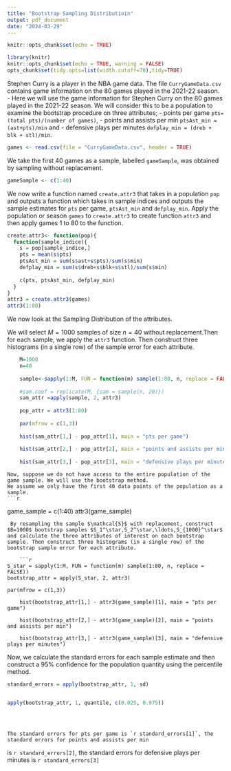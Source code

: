 ---
title: "Bootstrap Sampling Distributioin"
output: pdf_document
date: "2024-03-29"
---



```{r setup, include=FALSE}
knitr::opts_chunk$set(echo = TRUE)
```

```{r, include = FALSE}
library(knitr)
knitr::opts_chunk$set(echo = TRUE, warning = FALSE)
opts_chunk$set(tidy.opts=list(width.cutoff=70),tidy=TRUE)

```

Stephen Curry is a player in the NBA game data. The file `CurryGameData.csv` contains game information on the 80 games played in the 2021-22 season.
- Here we will use the game information for Stephen Curry on the 80 games played in the 2021-22 season. We will consider this to be a population to examine the bootstrap procedure on three attributes; 
   - points per game `pts= (total pts)/(number of games)`, 
   - points and assists per min `ptsAst_min = (ast+pts)/min` and 
   - defensive plays per minutes  `defplay_min = (dreb + blk + stl)/min`. 

```{r}
games <- read.csv(file = "CurryGameData.csv", header = TRUE)
```

 We take the first 40 games as a sample, labelled `gameSample`, was obtained by sampling without replacement. 

```{r,echo=TRUE} 
gameSample <- c(1:40)
```
We now write a function named `create.attr3` that takes in a population `pop` and outputs a function which takes in sample indices and outputs the sample estimates for  `pts` per game, `ptsAst_min` and `defplay_min`. Apply the population or season `games` to `create.attr3` to create function `attr3` and then apply games 1 to 80 to the function. 

```{r} 

create.attr3<- function(pop){
  function(sample_indice){
    s = pop[sample_indice,]
    pts = mean(s$pts)
    ptsAst_min = sum(s$ast+s$pts)/sum(s$min)
    defplay_min = sum(s$dreb+s$blk+s$stl)/sum(s$min)
    
    c(pts, ptsAst_min, defplay_min)
  }
}
attr3 = create.attr3(games)
attr3(1:80)

```
We now look at the Sampling Distribution of the attributes.

We will select $M=1000$ samples of size $n=40$ without replacement.Then for each sample, we apply the `attr3` function. Then construct three histograms (in a single row) of the sample error for each attribute. 
    
```{r} 
    
    M=1000
    n=40
    
    sample<-sapply(1:M, FUN = function(m) sample(1:80, n, replace = FALSE))
    
    #sam.coef = replicate(M, {sam = sample(n, 20)})
    sam_attr =apply(sample, 2, attr3)
    
    pop_attr = attr3(1:80)
    
    par(mfrow = c(1,3))
   
    hist(sam_attr[1,] - pop_attr[1], main = "pts per game")
    
    hist(sam_attr[2,] - pop_attr[2], main = "points and assists per min")
    
    hist(sam_attr[3,] - pop_attr[3], main = "defensive plays per minutes")


```
    
    Now, suppose we do not have access to the entire population of the game sample. We will use the bootstrap method. 
    We assume we only have the first 40 data points of the population as a sample.
    ```{r}
game_sample = c(1:40)
attr3(game_sample)
   
```
 By resampling the sample $\mathcal{S}$ with replacement, construct $B=1000$ bootstrap samples $S_1^\star,S_2^\star,\ldots,S_{1000}^\star$ and calculate the three attributes of interest on each bootstrap sample. Then construct three histograms (in a single row) of the bootstrap sample error for each attribute.
    
    ```{r}
S_star = sapply(1:M, FUN = function(m) sample(1:80, n, replace = FALSE))
bootstrap_attr = apply(S_star, 2, attr3)

par(mfrow = c(1,3))
   
    hist(bootstrap_attr[1,] - attr3(game_sample)[1], main = "pts per game")
    
    hist(bootstrap_attr[2,] - attr3(game_sample)[2], main = "points and assists per min")
    
    hist(bootstrap_attr[3,] - attr3(game_sample)[3], main = "defensive plays per minutes")

```

Now, we calculate the standard errors for each sample estimate and then construct a 95% confidence for the population quantity using the percentile method. 
```{r}

standard_errors = apply(bootstrap_attr, 1, sd)


apply(bootstrap_attr, 1, quantile, c(0.025, 0.975))


   
```
    
    
    The standard errors for pts per game is `r standard_errors[1]`, the standard errors for points and assists per min 
is `r standard_errors[2]`, the standard errors for defensive plays per minutes is `r standard_errors[3]`
    
    
    
    
    
    
    
    
    
